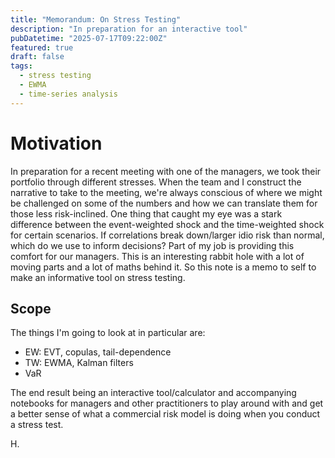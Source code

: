 ```yaml
---
title: "Memorandum: On Stress Testing"
description: "In preparation for an interactive tool"
pubDatetime: "2025-07-17T09:22:00Z"
featured: true
draft: false
tags:
  - stress testing
  - EWMA
  - time-series analysis
---
```


# Motivation

In preparation for a recent meeting with one of the managers, we took their portfolio through different stresses. When the team and I construct the narrative to take to the meeting, we're always conscious of where we might be challenged on some of the numbers and how we can translate them for those less risk-inclined.
One thing that caught my eye was a stark difference between the event-weighted shock and the time-weighted shock for certain scenarios. If correlations break down/larger idio risk than normal, which do we use to inform decisions?
Part of my job is providing this comfort for our managers. This is an interesting rabbit hole with a lot of moving parts and a lot of maths behind it. So this note is a memo to self to make an informative tool on stress testing.

## Scope
The things I'm going to look at in particular are:
- EW: EVT, copulas, tail-dependence
- TW: EWMA, Kalman filters
- VaR

The end result being an interactive tool/calculator and accompanying notebooks for managers and other practitioners to play around with and get a better sense of what a commercial risk model is doing when you conduct a stress test.

H.
